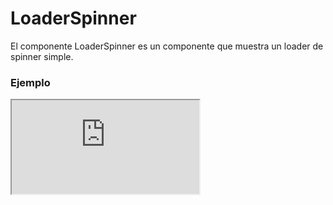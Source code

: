 
# LoaderSpinner

El componente LoaderSpinner es un componente que muestra un loader de spinner simple.

### Ejemplo

<Iframe src="https://fenextjs-component-storybook.vercel.app/iframe.html?args=&id=loader-spinner--index&viewMode=story" />

### Importacion

Para importar el componente LoaderSpinner, se puede hacer desde fenextjs o fenextjs-component

```tsx copy
import {
  LoaderSpinner,
  LoaderSpinnerProps,
} from "fenextjs/cjs/component/Loader/Spinner";
```

o

```tsx copy
import {
  LoaderSpinner,
  LoaderSpinnerProps,
} from "fenextjs-component/cjs/Loader/Spinner";
```

### Parametros

| Parametro | Tipo | Requerido | Default | Descripcion |
| classNameLoaderSpinner | `string` | No | | Clase personalizada del loader. |

### Storybook

Para ver el storybook del componente lo puede hacer con este [link](https://fenextjs-component-storybook.vercel.app/?path=/story/loader-spinner--index)

### Usos

- Uso básico del componente LoaderSpinner

```tsx copy
<LoaderSpinner />
```
